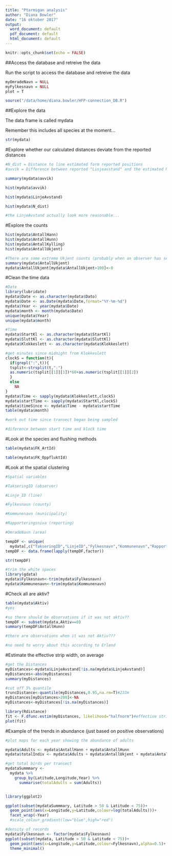 ```yaml
---
title: "Ptarmigan analysis"
author: "Diana Bowler"
date: "16 oktober 2017"
output:
  word_document: default
  pdf_document: default
  html_document: default
---
```


```r

knitr::opts_chunk$set(echo = FALSE)

```


##Access the database and retreive the data

Run the script to access the database and retreive the data

```r

myOmradeNavn = NULL
myFylkesnavn = NULL
plot = T

source("/data/home/diana.bowler/HFP-connection_DB.R")

```


##Explore the data

The data frame is called mydata

Remember this includes all species at the moment...

```r

str(mydata)

```

#Explore whether our calculated distances deviate from the reported distances

```r

#N_dist = Distance to line estimated form reported positions
#avvik = Difference between reported "Linjeavstand" and the estimated N_dist

summary(mydata$avvik)

hist(mydata$avvik)

hist(mydata$LinjeAvstand)

hist(mydata$N_dist)

#the LinjeAvstand actually look more reasonable...

```


#Explore the counts

```r

hist(mydata$AntallHann)     
hist(mydata$AntallHunn)     
hist(mydata$AntallKylling)   
hist(mydata$AntallUkjent)  

#There are some extreme Ukjent counts (probably when an observer has seen a flock)
summary(mydata$AntallUkjent)
mydata$AntallUkjent[mydata$AntallUkjent>100]<-0

```


#Clean the time data

```r

#Date
library(lubridate)
mydata$Date <- as.character(mydata$Dato)
mydata$Date <- as.Date(mydata$Date,format="%Y-%m-%d")
mydata$Year <- year(mydata$Date)
mydata$month <- month(mydata$Date)
unique(mydata$Year)
unique(mydata$month)

#Time
mydata$StartKl <- as.character(mydata$StartKl)
mydata$SluttKl <- as.character(mydata$SluttKl)
mydata$Klokkeslett <- as.character(mydata$Klokkeslett)

#get minutes since midnight from Klokkeslett
clockS = function(t){
  if(grepl(":",t)){
  tsplit<-strsplit(t,":")
  as.numeric(tsplit[[1]][1])*60+as.numeric(tsplit[[1]][2])
  }
  else
    NA
}
mydata$Time <- sapply(mydata$Klokkeslett,clockS)
mydata$startTime <- sapply(mydata$StartKl,clockS)
mydata$timeSince <- mydata$Time - mydata$startTime
table(mydata$month)

#work out time since transect began being sampled

#diference between start time and klock time

```

#Look at the species and flushing methods

```r
table(mydata$FK_ArtId)

table(mydata$FK_OppfluktId)


```

#Look at the spatial clustering

```r

#Spatial variables

#TakseringID (observer)

#Linje_ID (line)

#Fylkesnavn (county)

#Kommunenavn (municipality)

#Rapporteringsniva (reporting)

#OmradeNavn (area)

tempDF <- unique(
  mydata[,c("TakseringID","LinjeID","Fylkesnavn","Kommunenavn","Rapporteringsniva","OmradeNavn")])
tempDF <- data.frame(lapply(tempDF,factor))

str(tempDF)

#trim the white spaces
library(gdata)
mydata$Fylkesnavn<-trim(mydata$Fylkesnavn)
mydata$Kommunenavn<-trim(mydata$Kommunenavn)

```


#Check all are aktiv?

```r

table(mydata$Aktiv)
#yes

#so there should be observations if it was not aktiv??
tempDF <- subset(mydata,Aktiv==0)
summary(tempDF$AntallHunn)

#there are observations when it was not Aktiv???

#no need to worry about this according to Erlend

```


#Estimate the effective strip width, on average

```r

#get the Distances
myDistances<-mydata$LinjeAvstand[!is.na(mydata$LinjeAvstand)]
myDistances<-abs(myDistances)
summary(myDistances)

#cut off 5% quantile
truncDistance<-quantile(myDistances,0.95,na.rm=T)#233m
myDistances[myDistances>200]<-NA
myDistances<-myDistances[!is.na(myDistances)]

library(Rdistance)
fit <- F.dfunc.estim(myDistances, likelihood="halfnorm")#effective strip width is 118 m
plot(fit)

```


#Example of the trends in abundance (just based on positive observations)

```r

#plot maps for each year showing the abundance of adults

mydata$Adults <- mydata$AntallHann + mydata$AntallHunn
mydata$totalIndiv <- mydata$Adults + mydata$AntallUkjent + mydata$AntallKylling

#get total birds per transect
mydataSummmary <- 
  mydata %>%
    group_by(Latitude,Longitude,Year) %>%
      summarise(totalAdults = sum(Adults))


library(ggplot2)

ggplot(subset(mydataSummmary, Latitude > 50 & Latitude < 75))+
  geom_point(aes(x=Longitude,y=Latitude,colour=log(totalAdults)))+
  facet_wrap(~Year)
  #scale_colour_gradient(low="blue",high="red")

#density of records
mydata$Fylkesnavn <- factor(mydata$Fylkesnavn)
ggplot(subset(mydata, Latitude > 50 & Latitude < 75))+
  geom_point(aes(x=Longitude,y=Latitude,colour=Fylkesnavn),alpha=0.5)+
  theme_minimal()

```














